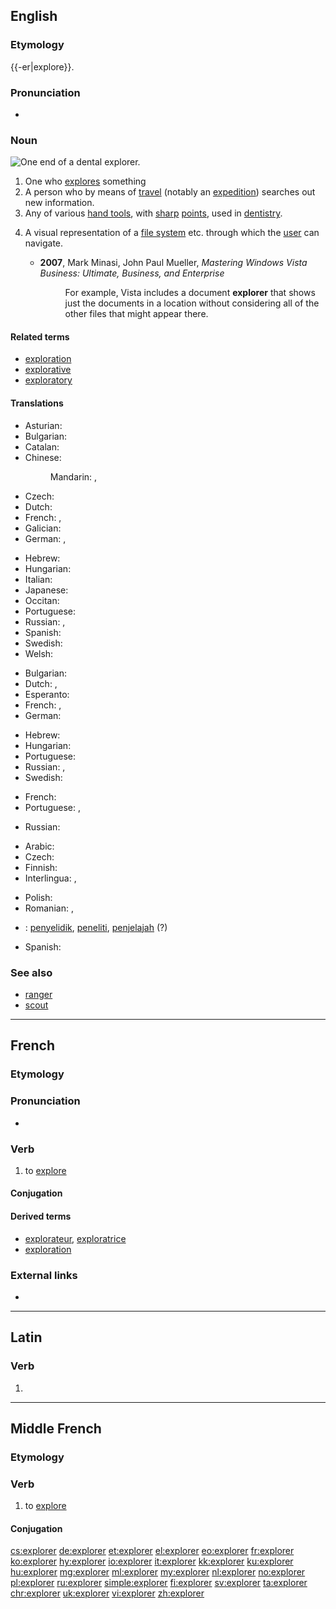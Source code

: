 ==English==
{{wikipedia|dab=explorer (disambiguation)|explorer}}
{{wikipedia}}

===Etymology===
{{-er|explore}}.

===Pronunciation===
* {{rhymes|ɔːɹə(ɹ)|lang=en}}

===Noun===
[[File:Dentalexplorer01croppedfiltered.jpg|thumb|upright|One end of a dental explorer.]]
{{en-noun}}

# One who [[explore]]s something
# A person who by means of [[travel]] (notably an [[expedition]]) searches out new information.
# Any of various [[hand tool]]s, with [[sharp]] [[point]]s, used in [[dentistry]].
# {{context|computing|graphical user interface|lang=en}} A visual representation of a [[file system]] etc. through which the [[user]] can navigate.
#* '''2007''', Mark Minasi, John Paul Mueller, ''Mastering Windows Vista Business: Ultimate, Business, and Enterprise''
#*: For example, Vista includes a document '''explorer''' that shows just the documents in a location without considering all of the other files that might appear there.

====Related terms====
* [[exploration]]
* [[explorative]]
* [[exploratory]]

====Translations====
{{trans-top|person who explores}}
* Asturian: {{t|ast|esplorador|m}}
* Bulgarian: {{t|bg|изследовател|m|tr=izslédovatel|sc=Cyrl}}
* Catalan: {{t|ca|explorador|m}}
* Chinese:
*: Mandarin: {{t+|cmn|探險者|sc=Hani}}, {{t|cmn|探险者|tr=tànxiǎnzhě|sc=Hani}}
* Czech: {{t+|cs|průzkumník|m}}
* Dutch: {{t+|nl|verkenner|m}}
* French: {{t+|fr|explorateur|m}}, {{t+|fr|exploratrice|f}}
* Galician: {{t|gl|explorador|m}}
* German: {{t+|de|Forscher|m}}, {{t+|de|Forscherin|f}}
{{trans-mid}}
* Hebrew: {{t+|he|חוקר|m|tr=khokér}}
* Hungarian: {{t+|hu|felfedező}}
* Italian: {{t+|it|esploratore|m}}
* Japanese: {{t|ja|探検家|tr=たんけんか, tankenka|sc=Jpan}}
* Occitan: {{t|oc|explorator|m}}
* Portuguese: {{t+|pt|explorador|m}}
* Russian: {{t+|ru|иссле́дователь|m}}, {{t+|ru|иссле́довательница|f}}
* Spanish: {{t+|es|explorador|m}}
* Swedish: {{t|sv|utforskare|c}}
* Welsh: {{t|cy|exploraste|f}}
{{trans-bottom}}

{{trans-top|person who by expedition seeks new information}}
* Bulgarian: {{t|bg|изследовател|m|tr=izslédovatel|sc=Cyrl}}
* Dutch: {{t|nl|ontdekker}}, {{t+|nl|ontdekkingsreiziger|m}}
* Esperanto: {{t|eo|esploristo}}
* French: {{t+|fr|explorateur|m}}, {{t+|fr|exploratrice|f}}
* German: {{t+|de|Entdecker|m}}
{{trans-mid}}
* Hebrew: {{t+|he|חוקר|m|tr=khokér}}
* Hungarian: {{t+|hu|felfedező}}
* Portuguese: {{t+|pt|explorador|m}}
* Russian: {{t+|ru|иссле́дователь|m}}, {{t+|ru|иссле́довательница|f}}
* Swedish: {{t+|sv|upptäcktsresande|c}}
{{trans-bottom}}

{{trans-top|any of various tools in dentistry}}
* French: {{t+|fr|sonde|f}}
* Portuguese: {{t|pt|sonda exploradora|f}}, {{t|pt|explorador dental|m}}
{{trans-mid}}
* Russian: {{qualifier|зубной}} {{t+|ru|зонд|m}}
{{trans-bottom}}

{{checktrans-top}}
* Arabic: {{t|ar|رَحّلَة}}
* Czech: {{t+|cs|průzkumník|m}}
* Finnish: {{t+|fi|tutkimusmatkailija}}
* Interlingua: {{t-check|ia|explorator|m}}, {{t-check|ia|exploratrice|f}}
{{trans-mid}}
* Polish: {{t+|pl|odkrywca|m}}
* Romanian: {{t-check|ro|explorator|m}}, {{t-check|ro|exploratoare|f}}
* {{ttbc|id}}: [[selidik|penyelidik]], [[teliti|peneliti]], [[jelajah|penjelajah]] (?)
* Spanish: {{t-check|es|explorador}}
{{trans-bottom}}

===See also===
* [[ranger]]
* [[scout]]

----

==French==

===Etymology===
{{etyl|la|fr}} {{m|la|explōrō}}

===Pronunciation===
* {{audio|Fr-explorer.ogg|Audio|lang=fr}}

===Verb===
{{fr-verb}}

# to [[explore]]

====Conjugation====
{{fr-conj-er|explor|avoir}}

====Derived terms====
* [[explorateur]], [[exploratrice]]
* [[exploration#French|exploration]]

===External links===
* {{R:TLFi}}

----

==Latin==

===Verb===
{{la-verb-form|explōrer}}

# {{inflection of|explōrō||1|s|pres|pasv|subj|lang=la}}

----

==Middle French==

===Etymology===
{{etyl|la|frm}} {{m|la|explōrō}}

===Verb===
{{head|frm|verb}}

# to [[explore]]

====Conjugation====
{{frm-conj-er|explor}}

[[cs:explorer]]
[[de:explorer]]
[[et:explorer]]
[[el:explorer]]
[[eo:explorer]]
[[fr:explorer]]
[[ko:explorer]]
[[hy:explorer]]
[[io:explorer]]
[[it:explorer]]
[[kk:explorer]]
[[ku:explorer]]
[[hu:explorer]]
[[mg:explorer]]
[[ml:explorer]]
[[my:explorer]]
[[nl:explorer]]
[[no:explorer]]
[[pl:explorer]]
[[ru:explorer]]
[[simple:explorer]]
[[fi:explorer]]
[[sv:explorer]]
[[ta:explorer]]
[[chr:explorer]]
[[uk:explorer]]
[[vi:explorer]]
[[zh:explorer]]